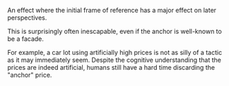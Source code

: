 An effect where the initial frame of reference has a major effect on later perspectives.

This is surprisingly often inescapable, even if the anchor is well-known to be a facade.

For example, a car lot using artificially high prices is not as silly of a tactic as it
may immediately seem. Despite the cognitive understanding that the prices are indeed
artificial, humans still have a hard time discarding the "anchor" price.
